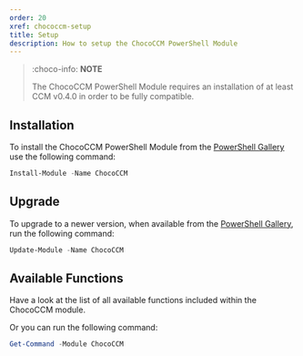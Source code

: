 ```yaml
---
order: 20
xref: chococcm-setup
title: Setup
description: How to setup the ChocoCCM PowerShell Module
---
```


> :choco-info: **NOTE**
>
> The ChocoCCM PowerShell Module requires an installation of at least CCM v0.4.0 in order to be fully compatible.

## Installation

To install the ChocoCCM PowerShell Module from the [PowerShell Gallery](https://www.powershellgallery.com/packages/ChocoCCM) use the following command:

```powershell
Install-Module -Name ChocoCCM
```

## Upgrade

To upgrade to a newer version, when available from the [PowerShell Gallery](https://www.powershellgallery.com/packages/ChocoCCM), run the following command:

```powershell
Update-Module -Name ChocoCCM
```

## Available Functions

Have a look at the <Xref title="complete" value="chococcm-functions" /> list of all available functions included within the ChocoCCM module.

Or you can run the following command:

```powershell
Get-Command -Module ChocoCCM
```